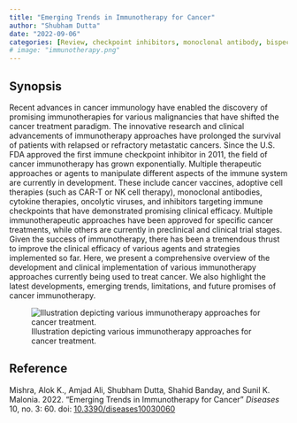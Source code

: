 ```yaml
---
title: "Emerging Trends in Immunotherapy for Cancer"
author: "Shubham Dutta"
date: "2022-09-06"
categories: [Review, checkpoint inhibitors, monoclonal antibody, bispecific antibody, CAR-T, PD-1/PDL-1, BiTEs, oncolytic virus, cancer vaccine]
# image: "immunotherapy.png"
---
```


## Synopsis

Recent advances in cancer immunology have enabled the discovery of promising immunotherapies for various malignancies that have shifted the cancer treatment paradigm. The innovative research and clinical advancements of immunotherapy approaches have prolonged the survival of patients with relapsed or refractory metastatic cancers. Since the U.S. FDA approved the first immune checkpoint inhibitor in 2011, the field of cancer immunotherapy has grown exponentially. Multiple therapeutic approaches or agents to manipulate different aspects of the immune system are currently in development. These include cancer vaccines, adoptive cell therapies (such as CAR-T or NK cell therapy), monoclonal antibodies, cytokine therapies, oncolytic viruses, and inhibitors targeting immune checkpoints that have demonstrated promising clinical efficacy. Multiple immunotherapeutic approaches have been approved for specific cancer treatments, while others are currently in preclinical and clinical trial stages. Given the success of immunotherapy, there has been a tremendous thrust to improve the clinical efficacy of various agents and strategies implemented so far. Here, we present a comprehensive overview of the development and clinical implementation of various immunotherapy approaches currently being used to treat cancer. We also highlight the latest developments, emerging trends, limitations, and future promises of cancer immunotherapy.

![Illustration depicting various immunotherapy approaches for cancer treatment.](immunotherapy.png){fig-align="left"}

## Reference

Mishra, Alok K., Amjad Ali, Shubham Dutta, Shahid Banday, and Sunil K. Malonia. 2022. "Emerging Trends in Immunotherapy for Cancer" *Diseases* 10, no. 3: 60. doi: [10.3390/diseases10030060](https://doi.org/10.3390/diseases10030060)
